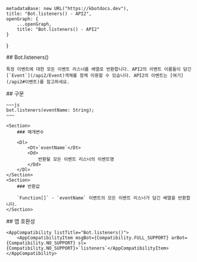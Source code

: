 
    metadataBase: new URL("https://kbotdocs.dev"),
    title: "Bot.listeners() - API2",
    openGraph: {
        ...openGraph,
        title: "Bot.listeners() - API2"
    }
}

<Section>
    ## Bot.listeners()

    특정 이벤트에 대한 모든 이벤트 리스너를 배열로 반환합니다. API2의 이벤트 이름들이 담긴 [`Event`](/api2/Event)객체를 함께 이용할 수 있습니다. API2의 이벤트는 [여기](/api2#이벤트)를 참고하세요.
</Section>
<Section>
    ## 구문

    ~~~js
    bot.listeners(eventName: String);
    ~~~

    <Section>
        ### 매개변수

        <Dl>
            <Dt>`eventName`</Dt>
            <Dd>
                반환될 모든 이벤트 리스너의 이벤트명
            </Dd>
        </Dl>
    </Section>
    <Section>
        ### 반환값

        `Function[]` - `eventName` 이벤트의 모든 이벤트 리스너가 담긴 배열을 반환합니다.
    </Section>
</Section>
<Section>
    ## 앱 호환성

    <AppCompatibility listTitle="Bot.listeners()">
        <AppCompatibilityItem msgBot={Compatibility.FULL_SUPPORT} arBot={Compatibility.NO_SUPPORT} sl={Compatibility.NO_SUPPORT}>`listeners`</AppCompatibilityItem>
    </AppCompatibility>
</Section>